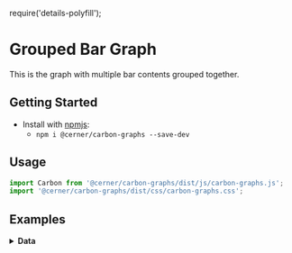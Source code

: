 require('details-polyfill');

# Grouped Bar Graph
This is the graph with multiple bar contents grouped together.

## Getting Started

- Install with [npmjs](https://www.npmjs.com):
  - `npm i @cerner/carbon-graphs --save-dev`

## Usage
```jsx
import Carbon from '@cerner/carbon-graphs/dist/js/carbon-graphs.js';
import '@cerner/carbon-graphs/dist/css/carbon-graphs.css';
```
## Examples
<BarGraph />

<details>
<summary style={{fontSize: 24 }}>
<b>Data</b>
</summary>

### Graph Config object
<GraphConfig />

### Data object
#### Dataset 1
<DataObject1 />

#### Dataset 2
<DataObject2 />

#### Dataset 3
<DataObject3 />

</details>